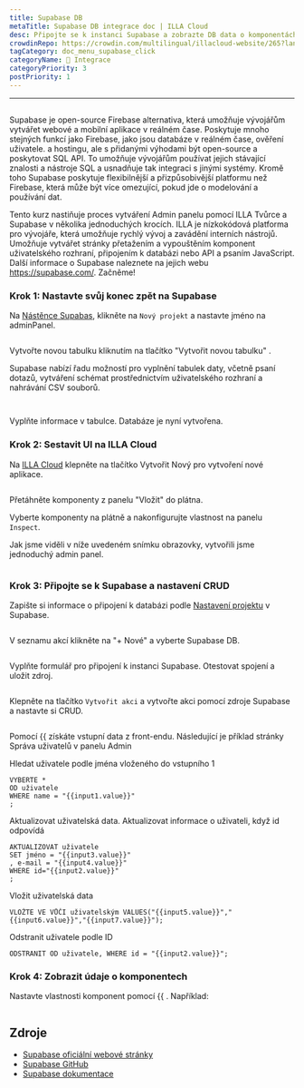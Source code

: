 ```yaml
---
title: Supabase DB
metaTitle: Supabase DB integrace doc | ILLA Cloud
desc: Připojte se k instanci Supabase a zobrazte DB data o komponentách
crowdinRepo: https://crowdin.com/multilingual/illacloud-website/265?languages=cs&filter=basic&value=0
tagCategory: doc_menu_supabase_click
categoryName: 🔨 Integrace
categoryPriority: 3
postPriority: 1
---
```


* * *

## <h2 hidden>Supabase DB</h2>

Supabase je open-source Firebase alternativa, která umožňuje vývojářům vytvářet webové a mobilní aplikace v reálném čase. Poskytuje mnoho stejných funkcí jako Firebase, jako jsou databáze v reálném čase, ověření uživatele. a hostingu, ale s přidanými výhodami být open-source a poskytovat SQL API. To umožňuje vývojářům používat jejich stávající znalosti a nástroje SQL a usnadňuje tak integraci s jinými systémy. Kromě toho Supabase poskytuje flexibilnější a přizpůsobivější platformu než Firebase, která může být více omezující, pokud jde o modelování a používání dat.

Tento kurz nastiňuje proces vytváření Admin panelu pomocí ILLA Tvůrce a Supabase v několika jednoduchých krocích. ILLA je nízkokódová platforma pro vývojáře, která umožňuje rychlý vývoj a zavádění interních nástrojů. Umožňuje vytvářet stránky přetažením a vypouštěním komponent uživatelského rozhraní, připojením k databázi nebo API a psaním JavaScript. Další informace o Supabase naleznete na jejich webu <https://supabase.com/>. Začněme!

### Krok 1: Nastavte svůj konec zpět na Supabase

Na [Nástěnce Supabas](https://app.supabase.com/projects), klikněte na `Nový projekt` a nastavte jméno na adminPanel.

<img
  src='https://cdn.illacloud.com/official-website/img/docs/assemble/supabase1.png'
  alt=""
/>

Vytvořte novou tabulku kliknutím na tlačítko "Vytvořit novou tabulku" .

Supabase nabízí řadu možností pro vyplnění tabulek daty, včetně psaní dotazů, vytváření schémat prostřednictvím uživatelského rozhraní a nahrávání CSV souborů.

<img
  src='https://cdn.illacloud.com/official-website/img/docs/assemble/supabase2.png'
  alt=""
/>

<img
  src='https://cdn.illacloud.com/official-website/img/docs/assemble/supabase3.png'
  alt=""
/>

Vyplňte informace v tabulce. Databáze je nyní vytvořena.

### Krok 2: Sestavit UI na ILLA Cloud

Na [ILLA Cloud](https://cloud.illacloud.com) klepněte na tlačítko Vytvořit Nový pro vytvoření nové aplikace.

<img
  src='https://cdn.illacloud.com/official-website/img/docs/assemble/supabase4.png'
  alt=""
/>

Přetáhněte komponenty z panelu "Vložit" do plátna.

Vyberte komponenty na plátně a nakonfigurujte vlastnost na panelu `Inspect`.

Jak jsme viděli v níže uvedeném snímku obrazovky, vytvořili jsme jednoduchý admin panel.

<img
  src='https://cdn.illacloud.com/official-website/img/docs/assemble/supabase5.png'
  alt=""
/>

### Krok 3: Připojte se k Supabase a nastavení CRUD

Zapište si informace o připojení k databázi podle [Nastavení projektu](https://app.supabase.com/project/hdcfnsxpwwgboqomdrhp/settings/database) v Supabase.

<img
  src='https://cdn.illacloud.com/official-website/img/docs/assemble/supabase6.png'
  alt=""
/>

V seznamu akcí klikněte na "+ Nové" a vyberte Supabase DB.

<img
  src='https://cdn.illacloud.com/official-website/img/docs/assemble/supabase7.png'
  alt=""
/>

Vyplňte formulář pro připojení k instanci Supabase. Otestovat spojení a uložit zdroj.

<img
  src='https://cdn.illacloud.com/official-website/img/docs/assemble/supabase8.png'
  alt=""
/>

Klepněte na tlačítko `Vytvořit akci` a vytvořte akci pomocí zdroje Supabase a nastavte si CRUD.

<img
  src='https://cdn.illacloud.com/official-website/img/docs/assemble/supabase9.png'
  alt=""
/>

Pomocí {{ získáte vstupní data z front-endu. Následující je příklad stránky Správa uživatelů v panelu Admin

Hledat uživatele podle jména vloženého do vstupního 1

```
VYBERTE *
OD uživatele
WHERE name = "{{input1.value}}"
;
```

Aktualizovat uživatelská data. Aktualizovat informace o uživateli, když id odpovídá

```
AKTUALIZOVAT uživatele
SET jméno = "{{input3.value}}"
, e-mail = "{{input4.value}}"
WHERE id="{{input2.value}}"
;
```

Vložit uživatelská data

```
VLOŽTE VE VŮČI uživatelským VALUES("{{input5.value}}","{{input6.value}}","{{input7.value}}");
```

Odstranit uživatele podle ID

```
ODSTRANIT OD uživatele, WHERE id = "{{input2.value}}";
```

### Krok 4: Zobrazit údaje o komponentech

Nastavte vlastnosti komponent pomocí {{ . Například:

<img
  src='https://cdn.illacloud.com/official-website/img/docs/assemble/supabase10.png'
  alt=""
/>

## Zdroje

-   [Supabase oficiální webové stránky](https://supabase.com/)
-   [Supabase GitHub](https://github.com/supabase/supabase)
-   [Supabase dokumentace](https://supabase.com/docs)
